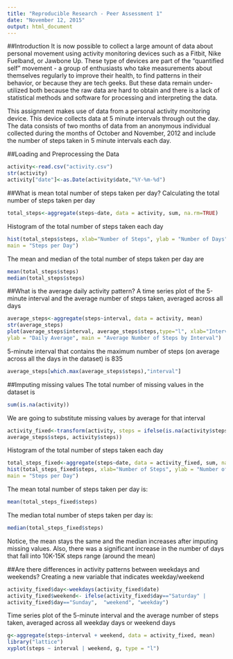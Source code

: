 ```yaml
---
title: "Reproducible Research - Peer Assessment 1"
date: "November 12, 2015"
output: html_document
---
```

##Introduction
It is now possible to collect a large amount of data about personal movement using activity monitoring devices such as a Fitbit, Nike Fuelband, or Jawbone Up. These type of devices are part of the "quantified self" movement - a group of enthusiasts who take measurements about themselves regularly to improve their health, to find patterns in their behavior, or because they are tech geeks. But these data remain under-utilized both because the raw data are hard to obtain and there is a lack of statistical methods and software for processing and interpreting the data.

This assignment makes use of data from a personal activity monitoring device. This device collects data at 5 minute intervals through out the day. The data consists of two months of data from an anonymous individual collected during the months of October and November, 2012 and include the number of steps taken in 5 minute intervals each day.

##Loading and Preprocessing the Data
```r
activity<-read.csv("activity.csv")
str(activity)
activity["date"]<-as.Date(activity$date,"%Y-%m-%d")
```
##What is mean total number of steps taken per day?
Calculating the total number of steps taken per day
```r
total_steps<-aggregate(steps~date, data = activity, sum, na.rm=TRUE)
```
Histogram of the total number of steps taken each day
```r
hist(total_steps$steps, xlab="Number of Steps", ylab = "Number of Days",
main = "Steps per Day")
```





The mean and median of the total number of steps taken per day are
```r
mean(total_steps$steps)
median(total_steps$steps)
```

##What is the average daily activity pattern?
A time series plot of the 5-minute interval and the average number of steps taken, averaged across all days
```r
average_steps<-aggregate(steps~interval, data = activity, mean)
str(average_steps)
plot(average_steps$interval, average_steps$steps,type="l", xlab="Interval",
ylab = "Daily Average", main = "Average Number of Steps by Interval")
```



5-minute interval that contains the maximum number of steps (on average across all the days in the dataset) is 835
```r
average_steps[which.max(average_steps$steps),"interval"]
```

##Imputing missing values
The total number of missing values in the dataset is
```r
sum(is.na(activity))
```

We are going to substitute missing values by average for that interval
```r
activity_fixed<-transform(activity, steps = ifelse(is.na(activity$steps),
average_steps$steps, activity$steps))
```
Histogram of the total number of steps taken each day 
```r
total_steps_fixed<-aggregate(steps~date, data = activity_fixed, sum, na.rm=TRUE)
hist(total_steps_fixed$steps, xlab="Number of Steps", ylab = "Number of Days",
main = "Steps per Day")
```


The mean total number of steps taken per day is:
```r
mean(total_steps_fixed$steps)
```
The median total number of steps taken per day is:
```r
median(total_steps_fixed$steps)
```
Notice, the mean stays the same and the median increases after imputing missing values. Also, there was a significant increase in the number of days that fall into 10K-15K steps range (around the mean)

##Are there differences in activity patterns between weekdays and weekends?
Creating a new variable that indicates weekday/weekend
```r
activity_fixed$day<-weekdays(activity_fixed$date)
activity_fixed$weekend<- ifelse(activity_fixed$day=="Saturday" |
activity_fixed$day=="Sunday",  "weekend", "weekday")
```
Time series plot of the 5-minute interval and the average number of steps taken, averaged across all weekday days or weekend days
```r
g<-aggregate(steps~interval + weekend, data = activity_fixed, mean)
library("lattice")
xyplot(steps ~ interval | weekend, g, type = "l")
```



